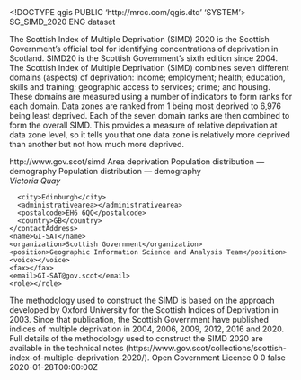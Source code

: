 <!DOCTYPE qgis PUBLIC 'http://mrcc.com/qgis.dtd' 'SYSTEM'>
<qgis version="3.22.0-Białowieża">
  <identifier>SG_SIMD_2020</identifier>
  <parentidentifier></parentidentifier>
  <language>ENG</language>
  <type>dataset</type>
  <title>Scottish Index of Multiple Deprivation (SIMD) 2020</title>
  <abstract>The Scottish Index of Multiple Deprivation (SIMD) 2020 is the Scottish Government’s official tool for identifying concentrations of deprivation in Scotland. SIMD20 is the Scottish Government’s sixth edition since 2004. The Scottish Index of Multiple Deprivation (SIMD) combines seven different domains (aspects) of deprivation: income; employment; health; education, skills and training; geographic access to services; crime; and housing. These domains are measured using a number of indicators to form ranks for each domain. Data zones are ranked from 1 being most deprived to 6,976 being least deprived. Each of the seven domain ranks are then combined to form the overall SIMD. This provides a measure of relative deprivation at data zone level, so it tells you that one data zone is relatively more deprived than another but not how much more deprived.



http://www.gov.scot/simd</abstract>
  <keywords vocabulary="Search keys">
    <keyword>Area deprivation</keyword>
    <keyword>Population distribution — demography</keyword>
  </keywords>
  <keywords vocabulary="gmd:topicCategory">
    <keyword>Population distribution — demography</keyword>
  </keywords>
  <contact>
    <contactAddress>
      <type></type>
      <address>Victoria Quay</address>
      <city>Edinburgh</city>
      <administrativearea></administrativearea>
      <postalcode>EH6 6QQ</postalcode>
      <country>GB</country>
    </contactAddress>
    <name>GI-SAT</name>
    <organization>Scottish Government</organization>
    <position>Geographic Information Science and Analysis Team</position>
    <voice></voice>
    <fax></fax>
    <email>GI-SAT@gov.scot</email>
    <role></role>
  </contact>
  <links/>
  <history>The methodology used to construct the SIMD is based on the approach developed by Oxford University for the Scottish Indices of Deprivation in 2003. Since that publication, the Scottish Government have published indices of multiple deprivation in 2004, 2006, 2009, 2012, 2016 and 2020. Full details of the methodology used to construct the SIMD 2020 are available in the technical notes (https://www.gov.scot/collections/scottish-index-of-multiple-deprivation-2020/).</history>
  <fees></fees>
  <constraints type="Limitations of use">Open Government Licence</constraints>
  <encoding></encoding>
  <crs>
    <spatialrefsys>
      <wkt></wkt>
      <proj4></proj4>
      <srsid>0</srsid>
      <srid>0</srid>
      <authid></authid>
      <description></description>
      <projectionacronym></projectionacronym>
      <ellipsoidacronym></ellipsoidacronym>
      <geographicflag>false</geographicflag>
    </spatialrefsys>
  </crs>
  <extent>
    <spatial maxx="-0.70999999999999996" maxy="60.86999999999999744" dimensions="2" crs="EPSG:4326" miny="54.63000000000000256" maxz="0" minz="0" minx="-8.80000000000000071"/>
    <temporal>
      <period>
        <start>2020-01-28T00:00:00Z</start>
        <end></end>
      </period>
    </temporal>
    <temporal>
      <period>
        <start></start>
        <end></end>
      </period>
    </temporal>
  </extent>
</qgis>
